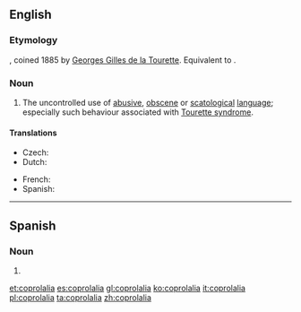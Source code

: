 ==English==

===Etymology===
{{borrowing|en|fr|coprolalie}}, coined 1885 by [[w:Georges Gilles de la Tourette|Georges Gilles de la Tourette]]. Equivalent to {{confix|en|copro|lalia}}.

===Noun===
{{wikipedia}}
{{en-noun|~}}

# The uncontrolled use of [[abusive]], [[obscene]] or [[scatological]] [[language]]; especially such behaviour associated with [[Tourette syndrome]].

====Translations====
{{trans-top|uncontrolled use of obscenity}}
* Czech: {{t+|cs|koprolálie|f}}
* Dutch: {{t+|nl|coprolalie|f}}
{{trans-mid}}
* French: {{t+|fr|coprolalie|f}}
* Spanish: {{t+|es|coprolalia|f}}
{{trans-bottom}}

----

==Spanish==
{{wikipedia|lang=es}}

===Noun===
{{es-noun|f}}

# {{l|en|coprolalia}}

[[et:coprolalia]]
[[es:coprolalia]]
[[gl:coprolalia]]
[[ko:coprolalia]]
[[it:coprolalia]]
[[pl:coprolalia]]
[[ta:coprolalia]]
[[zh:coprolalia]]
